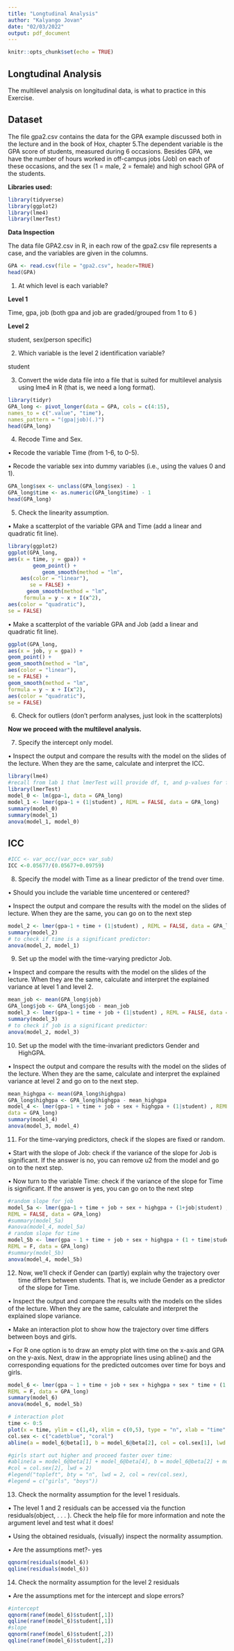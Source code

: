 ```yaml
---
title: "Longtudinal Analysis"
author: "Kalyango Jovan"
date: "02/03/2022"
output: pdf_document
---
```


```r
knitr::opts_chunk$set(echo = TRUE)
```

## Longtudinal Analysis 

The multilevel analysis on longitudinal data, is what to practice in this Exercise.

## Dataset

The file gpa2.csv contains the data for the GPA example discussed both in the lecture and in the book of Hox, chapter 5.The dependent variable is the GPA score of students, measured during 6 occasions. Besides GPA, we have the number of hours worked in off-campus jobs (Job) on each of these occasions, and the sex (1 = male, 2 = female) and high school GPA of the students.

**Libraries used:**
```r
library(tidyverse)
library(ggplot2)
library(lme4)
library(lmerTest)
```

**Data Inspection**

The data file GPA2.csv in R, in each row of the gpa2.csv file represents a case, and the variables are given in the columns.
```r
GPA <- read.csv(file = "gpa2.csv", header=TRUE)
head(GPA)

```

1. At which level is each variable? 

**Level 1**

Time,  gpa, job (both gpa and job are graded/grouped  from 1 to 6 )

**Level 2**

student, sex(person specific)

2. Which variable is the level 2 identification variable?

student

3. Convert the wide data file into a file that is suited for multilevel analysis using lme4 in R (that is, we
need a long format).

```r
library(tidyr)
GPA_long <- pivot_longer(data = GPA, cols = c(4:15),
names_to = c(".value", "time"),
names_pattern = "(gpa|job)(.)")
head(GPA_long)
```


4. Recode Time and Sex.

• Recode the variable Time (from 1-6, to 0-5).

• Recode the variable sex into dummy variables (i.e., using the values 0 and 1).

```r
GPA_long$sex <- unclass(GPA_long$sex) - 1
GPA_long$time <- as.numeric(GPA_long$time) - 1
head(GPA_long)
```

5. Check the linearity assumption.

• Make a scatterplot of the variable GPA and Time (add a linear and quadratic fit line).

```r
library(ggplot2)
ggplot(GPA_long,
aes(x = time, y = gpa)) +
        geom_point() +
           geom_smooth(method = "lm",
    aes(color = "linear"),
       se = FALSE) +
      geom_smooth(method = "lm",
     formula = y ~ x + I(x^2),
aes(color = "quadratic"),
se = FALSE)

```


• Make a scatterplot of the variable GPA and Job (add a linear and quadratic fit line).

```r
ggplot(GPA_long,
aes(x = job, y = gpa)) +
geom_point() +
geom_smooth(method = "lm",
aes(color = "linear"),
se = FALSE) +
geom_smooth(method = "lm",
formula = y ~ x + I(x^2),
aes(color = "quadratic"),
se = FALSE)
```

6. Check for outliers (don’t perform analyses, just look in the scatterplots)

**Now we proceed with the multilevel analysis.**

7. Specify the intercept only model.

• Inspect the output and compare the results with the model on the slides of the lecture. When
they are the same, calculate and interpret the ICC.


```r
library(lme4)
#recall from lab 1 that lmerTest will provide df, t, and p-values for fixed effects
library(lmerTest)
model_0 <- lm(gpa~1, data = GPA_long)
model_1 <- lmer(gpa~1 + (1|student) , REML = FALSE, data = GPA_long)
summary(model_0)
summary(model_1)
anova(model_1, model_0)
```

## ICC 

```r
#ICC <- var_occ/(var_occ+ var_sub)
ICC <-0.05677/(0.05677+0.09759) 
```


8. Specify the model with Time as a linear predictor of the trend over time.

• Should you include the variable time uncentered or centered?

• Inspect the output and compare the results with the model on the slides of lecture. When they
are the same, you can go on to the next step

```r
model_2 <- lmer(gpa~1 + time + (1|student) , REML = FALSE, data = GPA_long)
summary(model_2)
# to check if time is a significant predictor:
anova(model_2, model_1)

```
9. Set up the model with the time-varying predictor Job.

• Inspect and compare the results with the model on the slides of the lecture. When they are the
same, calculate and interpret the explained variance at level 1 and level 2.


```r
mean_job <- mean(GPA_long$job)
GPA_long$job <- GPA_long$job - mean_job
model_3 <- lmer(gpa~1 + time + job + (1|student) , REML = FALSE, data = GPA_long)
summary(model_3)
# to check if job is a significant predictor:
anova(model_2, model_3)

```

10. Set up the model with the time-invariant predictors Gender and HighGPA.

• Inspect the output and compare the results with the model on the slides of the lecture. When they are the same, calculate and interpret the explained variance at level 2 and go on to the next step.
```r
mean_highgpa <- mean(GPA_long$highgpa)
GPA_long$highgpa <- GPA_long$highgpa - mean_highgpa
model_4 <- lmer(gpa~1 + time + job + sex + highgpa + (1|student) , REML = FALSE,
data = GPA_long)
summary(model_4)
anova(model_3, model_4)

```

11. For the time-varying predictors, check if the slopes are fixed or random.

• Start with the slope of Job: check if the variance of the slope for Job is significant. If the answer
is no, you can remove u2 from the model and go on to the next step.

• Now turn to the variable Time: check if the variance of the slope for Time is significant. If the
answer is yes, you can go on to the next step

```r
#random slope for job
model_5a <- lmer(gpa~1 + time + job + sex + highgpa + (1+job|student) ,
REML = FALSE, data = GPA_long)
#summary(model_5a)
#anova(model_4, model_5a)
# random slope for time
model_5b <- lmer(gpa ~ 1 + time + job + sex + highgpa + (1 + time|student),
REML = F, data = GPA_long)
#summary(model_5b)
anova(model_4, model_5b)

```

12. Now, we’ll check if Gender can (partly) explain why the trajectory over time differs between students.
That is, we include Gender as a predictor of the slope for Time.

• Inspect the output and compare the results with the models on the slides of the lecture. When
they are the same, calculate and interpret the explained slope variance.

• Make an interaction plot to show how the trajectory over time differs between boys and girls.

• For R one option is to draw an empty plot with time on the x-axis and GPA on the y-axis. Next,
draw in the appropriate lines using abline() and the corresponding equations for the predicted
outcomes over time for boys and girls.


```r
model_6 <- lmer(gpa ~ 1 + time + job + sex + highgpa + sex * time + (1 + time|student),
REML = F, data = GPA_long)
summary(model_6)
anova(model_6, model_5b)
```

```r
# interaction plot
time <- 0:5
plot(x = time, ylim = c(1,4), xlim = c(0,5), type = "n", xlab = "time", ylab = "gpa")
col.sex <- c("cadetblue", "coral")
abline(a = model_6@beta[1], b = model_6@beta[2], col = col.sex[1], lwd = 2)
```


```r
#girls start out higher and proceed faster over time:
#abline(a = model_6@beta[1] + model_6@beta[4], b = model_6@beta[2] + model_6@beta[6],
#col = col.sex[2], lwd = 2)
#legend("topleft", bty = "n", lwd = 2, col = rev(col.sex),
#legend = c("girls", "boys"))
```


13. Check the normality assumption for the level 1 residuals.

• The level 1 and 2 residuals can be accessed via the function residuals(object, . . . ). Check the help
file for more information and note the argument level and test what it does!

• Using the obtained residuals, (visually) inspect the normality assumption.

• Are the assumptions met?- yes

```r
qqnorm(residuals(model_6))
qqline(residuals(model_6))
```

14. Check the normality assumption for the level 2 residuals

• Are the assumptions met for the intercept and slope errors?

```r
#intercept
qqnorm(ranef(model_6)$student[,1])
qqline(ranef(model_6)$student[,1])
#slope
qqnorm(ranef(model_6)$student[,2])
qqline(ranef(model_6)$student[,2])
```

